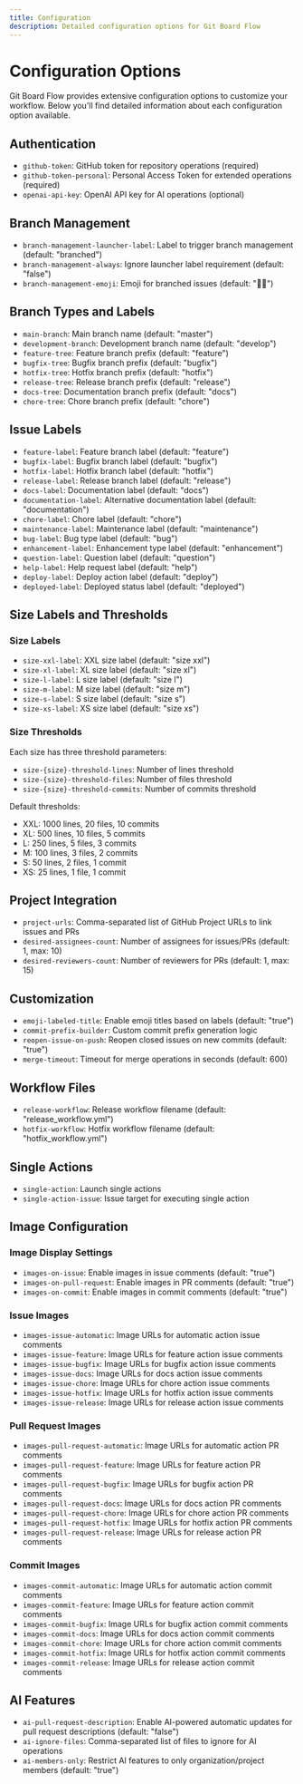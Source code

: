 ```yaml
---
title: Configuration
description: Detailed configuration options for Git Board Flow
---
```


# Configuration Options

Git Board Flow provides extensive configuration options to customize your workflow. Below you'll find detailed information about each configuration option available.

## Authentication

- `github-token`: GitHub token for repository operations (required)
- `github-token-personal`: Personal Access Token for extended operations (required)
- `openai-api-key`: OpenAI API key for AI operations (optional)

## Branch Management

- `branch-management-launcher-label`: Label to trigger branch management (default: "branched")
- `branch-management-always`: Ignore launcher label requirement (default: "false")
- `branch-management-emoji`: Emoji for branched issues (default: "🧑‍💻")

## Branch Types and Labels

- `main-branch`: Main branch name (default: "master")
- `development-branch`: Development branch name (default: "develop")
- `feature-tree`: Feature branch prefix (default: "feature")
- `bugfix-tree`: Bugfix branch prefix (default: "bugfix")
- `hotfix-tree`: Hotfix branch prefix (default: "hotfix")
- `release-tree`: Release branch prefix (default: "release")
- `docs-tree`: Documentation branch prefix (default: "docs")
- `chore-tree`: Chore branch prefix (default: "chore")

## Issue Labels

- `feature-label`: Feature branch label (default: "feature")
- `bugfix-label`: Bugfix branch label (default: "bugfix")
- `hotfix-label`: Hotfix branch label (default: "hotfix")
- `release-label`: Release branch label (default: "release")
- `docs-label`: Documentation label (default: "docs")
- `documentation-label`: Alternative documentation label (default: "documentation")
- `chore-label`: Chore label (default: "chore")
- `maintenance-label`: Maintenance label (default: "maintenance")
- `bug-label`: Bug type label (default: "bug")
- `enhancement-label`: Enhancement type label (default: "enhancement")
- `question-label`: Question label (default: "question")
- `help-label`: Help request label (default: "help")
- `deploy-label`: Deploy action label (default: "deploy")
- `deployed-label`: Deployed status label (default: "deployed")

## Size Labels and Thresholds

### Size Labels
- `size-xxl-label`: XXL size label (default: "size xxl")
- `size-xl-label`: XL size label (default: "size xl")
- `size-l-label`: L size label (default: "size l")
- `size-m-label`: M size label (default: "size m")
- `size-s-label`: S size label (default: "size s")
- `size-xs-label`: XS size label (default: "size xs")

### Size Thresholds
Each size has three threshold parameters:
- `size-{size}-threshold-lines`: Number of lines threshold
- `size-{size}-threshold-files`: Number of files threshold
- `size-{size}-threshold-commits`: Number of commits threshold

Default thresholds:
- XXL: 1000 lines, 20 files, 10 commits
- XL: 500 lines, 10 files, 5 commits
- L: 250 lines, 5 files, 3 commits
- M: 100 lines, 3 files, 2 commits
- S: 50 lines, 2 files, 1 commit
- XS: 25 lines, 1 file, 1 commit

## Project Integration

- `project-urls`: Comma-separated list of GitHub Project URLs to link issues and PRs
- `desired-assignees-count`: Number of assignees for issues/PRs (default: 1, max: 10)
- `desired-reviewers-count`: Number of reviewers for PRs (default: 1, max: 15)

## Customization

- `emoji-labeled-title`: Enable emoji titles based on labels (default: "true")
- `commit-prefix-builder`: Custom commit prefix generation logic
- `reopen-issue-on-push`: Reopen closed issues on new commits (default: "true")
- `merge-timeout`: Timeout for merge operations in seconds (default: 600)

## Workflow Files

- `release-workflow`: Release workflow filename (default: "release_workflow.yml")
- `hotfix-workflow`: Hotfix workflow filename (default: "hotfix_workflow.yml")

## Single Actions

- `single-action`: Launch single actions
- `single-action-issue`: Issue target for executing single action

## Image Configuration

### Image Display Settings
- `images-on-issue`: Enable images in issue comments (default: "true")
- `images-on-pull-request`: Enable images in PR comments (default: "true")
- `images-on-commit`: Enable images in commit comments (default: "true")

### Issue Images
- `images-issue-automatic`: Image URLs for automatic action issue comments
- `images-issue-feature`: Image URLs for feature action issue comments
- `images-issue-bugfix`: Image URLs for bugfix action issue comments
- `images-issue-docs`: Image URLs for docs action issue comments
- `images-issue-chore`: Image URLs for chore action issue comments
- `images-issue-hotfix`: Image URLs for hotfix action issue comments
- `images-issue-release`: Image URLs for release action issue comments

### Pull Request Images
- `images-pull-request-automatic`: Image URLs for automatic action PR comments
- `images-pull-request-feature`: Image URLs for feature action PR comments
- `images-pull-request-bugfix`: Image URLs for bugfix action PR comments
- `images-pull-request-docs`: Image URLs for docs action PR comments
- `images-pull-request-chore`: Image URLs for chore action PR comments
- `images-pull-request-hotfix`: Image URLs for hotfix action PR comments
- `images-pull-request-release`: Image URLs for release action PR comments

### Commit Images
- `images-commit-automatic`: Image URLs for automatic action commit comments
- `images-commit-feature`: Image URLs for feature action commit comments
- `images-commit-bugfix`: Image URLs for bugfix action commit comments
- `images-commit-docs`: Image URLs for docs action commit comments
- `images-commit-chore`: Image URLs for chore action commit comments
- `images-commit-hotfix`: Image URLs for hotfix action commit comments
- `images-commit-release`: Image URLs for release action commit comments

## AI Features

- `ai-pull-request-description`: Enable AI-powered automatic updates for pull request descriptions (default: "false")
- `ai-ignore-files`: Comma-separated list of files to ignore for AI operations
- `ai-members-only`: Restrict AI features to only organization/project members (default: "true") 